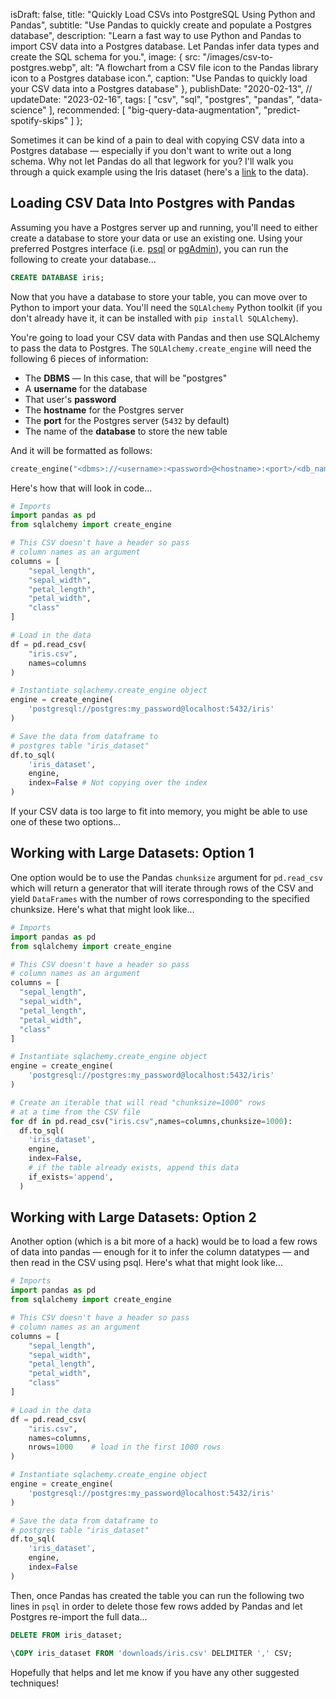   isDraft: false,
  title: "Quickly Load CSVs into PostgreSQL Using Python and Pandas",
  subtitle: "Use Pandas to quickly create and populate a Postgres database",
  description: "Learn a fast way to use Python and Pandas to import CSV data into a Postgres database. Let Pandas infer data types and create the SQL schema for you.",
  image: {
    src: "/images/csv-to-postgres.webp",
    alt: "A flowchart from a CSV file icon to the Pandas library icon to a Postgres database icon.",
    caption: "Use Pandas to quickly load your CSV data into a Postgres database"
  },
  publishDate: "2020-02-13",
  // updateDate: "2023-02-16",
  tags: [
    "csv",
    "sql",
    "postgres",
    "pandas",
    "data-science"
  ],
  recommended: [
    "big-query-data-augmentation",
    "predict-spotify-skips"
  ]
};

Sometimes it can be kind of a pain to deal with copying CSV data into a Postgres database — especially if you don't want to write out a long schema. Why not let Pandas do all that legwork for you? I'll walk you through a quick example using the Iris dataset (here's a [link](https://archive.ics.uci.edu/ml/datasets/Iris) to the data).

## Loading CSV Data Into Postgres with Pandas

Assuming you have a Postgres server up and running, you'll need to either create a database to store your data or use an existing one. Using your preferred Postgres interface (i.e. [psql](https://www.postgresql.org/docs/9.3/app-psql.html) or [pgAdmin](https://www.pgadmin.org/)), you can run the following to create your database…

```sql
CREATE DATABASE iris;
```

Now that you have a database to store your table, you can move over to Python to import your data. You'll need the `SQLAlchemy` Python toolkit (if you don't already have it, it can be installed with `pip install SQLAlchemy`).

You're going to load your CSV data with Pandas and then use SQLAlchemy to pass the data to Postgres. The `SQLAlchemy.create_engine` will need the following 6 pieces of information:

- The **DBMS** — In this case, that will be "postgres"
- A **username** for the database
- That user's **password**
- The **hostname** for the Postgres server
- The **port** for the Postgres server (`5432` by default)
- The name of the **database** to store the new table

And it will be formatted as follows:

```py
create_engine("<dbms>://<username>:<password>@<hostname>:<port>/<db_name>")
```

Here's how that will look in code...

```py
# Imports
import pandas as pd
from sqlalchemy import create_engine

# This CSV doesn't have a header so pass
# column names as an argument
columns = [
    "sepal_length",
    "sepal_width",
    "petal_length",
    "petal_width",
    "class"
]

# Load in the data
df = pd.read_csv(
    "iris.csv",
    names=columns
)

# Instantiate sqlachemy.create_engine object
engine = create_engine(
    'postgresql://postgres:my_password@localhost:5432/iris'
)

# Save the data from dataframe to
# postgres table "iris_dataset"
df.to_sql(
    'iris_dataset', 
    engine,
    index=False # Not copying over the index
)
```

If your CSV data is too large to fit into memory, you might be able to use one of these two options…

## Working with Large Datasets: Option 1

One option would be to use the Pandas `chunksize` argument for `pd.read_csv` which will return a generator that will iterate through rows of the CSV and yield `DataFrames` with the number of rows corresponding to the specified chunksize. Here's what that might look like…

```py
# Imports
import pandas as pd
from sqlalchemy import create_engine

# This CSV doesn't have a header so pass
# column names as an argument
columns = [
  "sepal_length",
  "sepal_width",
  "petal_length",
  "petal_width",
  "class"
]

# Instantiate sqlachemy.create_engine object
engine = create_engine(
    'postgresql://postgres:my_password@localhost:5432/iris'
)

# Create an iterable that will read "chunksize=1000" rows
# at a time from the CSV file
for df in pd.read_csv("iris.csv",names=columns,chunksize=1000):
  df.to_sql(
    'iris_dataset', 
    engine,
    index=False,
    # if the table already exists, append this data
    if_exists='append',
  )
```

## Working with Large Datasets: Option 2

Another option (which is a bit more of a hack) would be to load a few rows of data into pandas — enough for it to infer the column datatypes — and then read in the CSV using psql. Here's what that might look like…

```py
# Imports
import pandas as pd
from sqlalchemy import create_engine

# This CSV doesn't have a header so pass
# column names as an argument
columns = [
    "sepal_length",
    "sepal_width",
    "petal_length",
    "petal_width",
    "class"
]

# Load in the data
df = pd.read_csv(
    "iris.csv",
    names=columns,
    nrows=1000    # load in the first 1000 rows
)

# Instantiate sqlachemy.create_engine object
engine = create_engine(
    'postgresql://postgres:my_password@localhost:5432/iris'
)

# Save the data from dataframe to
# postgres table "iris_dataset"
df.to_sql(
    'iris_dataset', 
    engine,
    index=False
)
```

Then, once Pandas has created the table you can run the following two lines in `psql` in order to delete those few rows added by Pandas and let Postgres re-import the full data...

```sql
DELETE FROM iris_dataset;

\COPY iris_dataset FROM 'downloads/iris.csv' DELIMITER ',' CSV; 
```

Hopefully that helps and let me know if you have any other suggested techniques!

